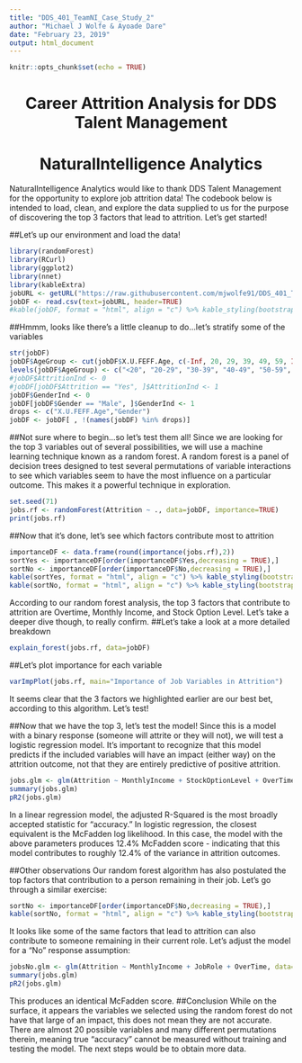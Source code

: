 ```yaml
---
title: "DDS_401_TeamNI_Case_Study_2"
author: "Michael J Wolfe & Ayoade Dare"
date: "February 23, 2019"
output: html_document
---
```


```r
knitr::opts_chunk$set(echo = TRUE)
```
<center> <h1>Career Attrition Analysis for DDS Talent Management</h1> </center>
<center> <h1>NaturalIntelligence Analytics</h1> </center>

NaturalIntelligence Analytics would like to thank DDS Talent Management for the opportunity to explore job attrition data! The codebook below is intended to load, clean, and explore the data supplied to us for the purpose of discovering the top 3 factors that lead to attrition. Let's get started!

##Let's up our environment and load the data!
```r
library(randomForest)
library(RCurl)
library(ggplot2)
library(nnet)
library(kableExtra)
jobURL <- getURL("https://raw.githubusercontent.com/mjwolfe91/DDS_401_TeamNI_Case_Study2/master/Data/CaseStudy2-data.csv")
jobDF <- read.csv(text=jobURL, header=TRUE)
#kable(jobDF, format = "html", align = "c") %>% kable_styling(bootstrap_options = c("striped", "hover"))
```

##Hmmm, looks like there's a little cleanup to do...let's stratify some of the variables
```r
str(jobDF)
jobDF$AgeGroup <- cut(jobDF$X.U.FEFF.Age, c(-Inf, 20, 29, 39, 49, 59, Inf))
levels(jobDF$AgeGroup) <- c("<20", "20-29", "30-39", "40-49", "50-59", "60+")
#jobDF$AttritionInd <- 0
#jobDF[jobDF$Attrition == "Yes", ]$AttritionInd <- 1
jobDF$GenderInd <- 0
jobDF[jobDF$Gender == "Male", ]$GenderInd <- 1
drops <- c("X.U.FEFF.Age","Gender")
jobDF <- jobDF[ , !(names(jobDF) %in% drops)]
```
##Not sure where to begin...so let's test them all!
Since we are looking for the top 3 variables out of several possibilities, we will use a machine learning technique known as a random forest. A random forest is a panel of decision trees designed to test several permutations of variable interactions to see which variables seem to have the most influence on a particular outcome. This makes it a powerful technique in exploration.
```r
set.seed(71)
jobs.rf <- randomForest(Attrition ~ ., data=jobDF, importance=TRUE)
print(jobs.rf)
```

##Now that it's done, let's see which factors contribute most to attrition
```r
importanceDF <- data.frame(round(importance(jobs.rf),2))
sortYes <- importanceDF[order(importanceDF$Yes,decreasing = TRUE),]
sortNo <- importanceDF[order(importanceDF$No,decreasing = TRUE),]
kable(sortYes, format = "html", align = "c") %>% kable_styling(bootstrap_options = c("striped", "hover"))
kable(sortNo, format = "html", align = "c") %>% kable_styling(bootstrap_options = c("striped", "hover"))
```
According to our random forest analysis, the top 3 factors that contribute to attrition are Overtime, Monthly Income, and Stock Option Level. Let's take a deeper dive though, to really confirm.
##Let's take a look at a more detailed breakdown
```r
explain_forest(jobs.rf, data=jobDF)
```
##Let's plot importance for each variable
```r
varImpPlot(jobs.rf, main="Importance of Job Variables in Attrition")
```
It seems clear that the 3 factors we highlighted earlier are our best bet, according to this algorithm. Let's test!

##Now that we have the top 3, let's test the model!
Since this is a model with a binary response (someone will attrite or they will not), we will test a logistic regression model. It's important to recognize that this model predicts if the included variables will have an impact (either way) on the attrition outcome, not that they are entirely predictive of positive attrition.
```r
jobs.glm <- glm(Attrition ~ MonthlyIncome + StockOptionLevel + OverTime, data=jobDF, family=binomial(link='logit'))
summary(jobs.glm)
pR2(jobs.glm)
```
In a linear regression model, the adjusted R-Squared is the most broadly accepted statistic for "accuracy." In logistic regression, the closest equivalent is the McFadden log likelihood. In this case, the model with the above parameters produces 12.4% McFadden score - indicating that this model contributes to roughly 12.4% of the variance in attrition outcomes.

##Other observations
Our random forest algorithm has also postulated the top factors that contribution to a person remaining in their job. Let's go through a similar exercise:
```r
sortNo <- importanceDF[order(importanceDF$No,decreasing = TRUE),]
kable(sortNo, format = "html", align = "c") %>% kable_styling(bootstrap_options = c("striped", "hover"))
```
It looks like some of the same factors that lead to attrition can also contribute to someone remaining in their current role. Let's adjust the model for a "No" response assumption:
```r
jobsNo.glm <- glm(Attrition ~ MonthlyIncome + JobRole + OverTime, data=jobDF, family=binomial(link='logit'))
summary(jobs.glm)
pR2(jobs.glm)
```
This produces an identical McFadden score.
##Conclusion
While on the surface, it appears the variables we selected using the random forest do not have that large of an impact, this does not mean they are not accurate. There are almost 20 possible variables and many different permutations therein, meaning true "accuracy" cannot be measured without training and testing the model. The next steps would be to obtain more data.